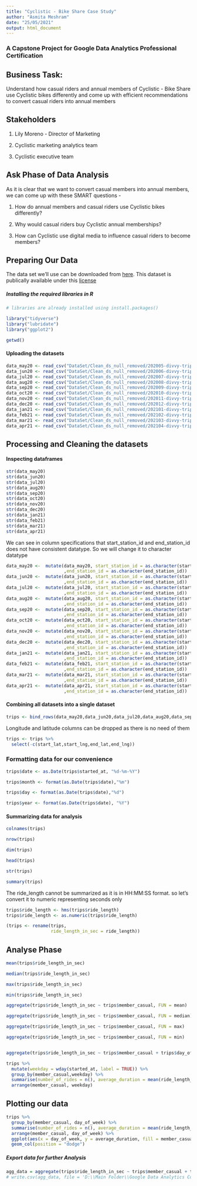 ---
title: "Cyclistic - Bike Share Case Study"
author: "Asmita Meshram"
date: "25/05/2021"
output: html_document
---


### A Capstone Project for Google Data Analytics Professional Certification


## Business Task:

Understand how casual riders and annual members of Cyclistic - Bike Share use Cyclistic bikes differently and come up with efficient recommendations to convert casual riders into annual members



## Stakeholders

1. Lily Moreno - Director of Marketing

2. Cyclistic marketing analytics team

3. Cyclistic executive team


## Ask Phase of Data Analysis

As it is clear that we want to convert casual members into annual members, we can come up with these SMART questions -

1. How do annual members and casual riders use Cyclistic bikes differently?

2. Why would casual riders buy Cyclistic annual memberships?

3. How can Cyclistic use digital media to influence casual riders to become members?


## Preparing Our Data

The data set we'll use can be downloaded from [here](https://divvy-tripdata.s3.amazonaws.com/index.html). This dataset is publically available under this [license](https://www.divvybikes.com/data-license-agreement)



##### Installing the required libraries in R

```{r installing libraries}
# libraries are already installed using install.packages()
```


```{r loading installed libraries}
library("tidyverse")
library("lubridate")
library("ggplot2")
```


```{r setting up working directory}
getwd()
```


#### Uploading the datasets

```{r importing datsets}
data_may20 <- read_csv("DataSet/Clean_ds_null_removed/202005-divvy-tripdata.csv")
data_jun20 <- read_csv("DataSet/Clean_ds_null_removed/202006-divvy-tripdata.csv")
data_jul20 <- read_csv("DataSet/Clean_ds_null_removed/202007-divvy-tripdata.csv")
data_aug20 <- read_csv("DataSet/Clean_ds_null_removed/202008-divvy-tripdata.csv")
data_sep20 <- read_csv("DataSet/Clean_ds_null_removed/202009-divvy-tripdata.csv")
data_oct20 <- read_csv("DataSet/Clean_ds_null_removed/202010-divvy-tripdata.csv")
data_nov20 <- read_csv("DataSet/Clean_ds_null_removed/202011-divvy-tripdata.csv")
data_dec20 <- read_csv("DataSet/Clean_ds_null_removed/202012-divvy-tripdata.csv")
data_jan21 <- read_csv("DataSet/Clean_ds_null_removed/202101-divvy-tripdata.csv")
data_feb21 <- read_csv("DataSet/Clean_ds_null_removed/202102-divvy-tripdata.csv")
data_mar21 <- read_csv("DataSet/Clean_ds_null_removed/202103-divvy-tripdata.csv")
data_apr21 <- read_csv("DataSet/Clean_ds_null_removed/202104-divvy-tripdata.csv")
```


## Processing and Cleaning the datasets


#### Inspecting dataframes

```{r }
str(data_may20)
str(data_jun20)
str(data_jul20)
str(data_aug20)
str(data_sep20)
str(data_oct20)
str(data_nov20)
str(data_dec20)
str(data_jan21)
str(data_feb21)
str(data_mar21)
str(data_apr21)
```


We can see in column specifications that start_station_id and end_station_id does not have consistent datatype. So we will change it to character datatype


```{r mutate cols}
data_may20 <-  mutate(data_may20, start_station_id = as.character(start_station_id)
                      ,end_station_id = as.character(end_station_id)) 
data_jun20 <-  mutate(data_jun20, start_station_id = as.character(start_station_id)
                      ,end_station_id = as.character(end_station_id)) 
data_jul20 <-  mutate(data_jul20, start_station_id = as.character(start_station_id)
                      ,end_station_id = as.character(end_station_id)) 
data_aug20 <-  mutate(data_aug20, start_station_id = as.character(start_station_id)
                      ,end_station_id = as.character(end_station_id)) 
data_sep20 <-  mutate(data_sep20, start_station_id = as.character(start_station_id)
                      ,end_station_id = as.character(end_station_id)) 
data_oct20 <-  mutate(data_oct20, start_station_id = as.character(start_station_id)
                      ,end_station_id = as.character(end_station_id))
data_nov20 <-  mutate(data_nov20, start_station_id = as.character(start_station_id)
                      ,end_station_id = as.character(end_station_id)) 
data_dec20 <-  mutate(data_dec20, start_station_id = as.character(start_station_id)
                      ,end_station_id = as.character(end_station_id)) 
data_jan21 <-  mutate(data_jan21, start_station_id = as.character(start_station_id)
                      ,end_station_id = as.character(end_station_id))
data_feb21 <-  mutate(data_feb21, start_station_id = as.character(start_station_id)
                      ,end_station_id = as.character(end_station_id)) 
data_mar21 <-  mutate(data_mar21, start_station_id = as.character(start_station_id)
                      ,end_station_id = as.character(end_station_id)) 
data_apr21 <-  mutate(data_apr21, start_station_id = as.character(start_station_id)
                      ,end_station_id = as.character(end_station_id))
```


#### Combining all datasets into a single dataset

```{r binding datasets}
trips <- bind_rows(data_may20,data_jun20,data_jul20,data_aug20,data_sep20,data_oct20,data_nov20,data_dec20,data_jan21,data_feb21,data_mar21,data_apr21)
```


Longitude and latitude columns can be dropped as there is no need of them

```{r dropping unwanted cols}

trips <- trips %>%
  select(-c(start_lat,start_lng,end_lat,end_lng))
```


### Formatting data for our convenience

```{r adding date, month and year col}
trips$date <- as.Date(trips$started_at, "%d-%m-%Y")

trips$month <- format(as.Date(trips$date),"%m")

trips$day <- format(as.Date(trips$date),"%d")

trips$year <- format(as.Date(trips$date), "%Y")
```


#### Summarizing data for analysis

```{r summarise data}
colnames(trips)

nrow(trips)

dim(trips)

head(trips)

str(trips)

summary(trips)
```


The ride_length cannot be summarized as it is in HH:MM:SS format. so let's convert it to numeric representing seconds only

```{r ride length in sec}
trips$ride_length <- hms(trips$ride_length)
trips$ride_length <- as.numeric(trips$ride_length)
```

```{r renaming ride_length}

(trips <- rename(trips,
                 ride_length_in_sec = ride_length))
```




## Analyse Phase


```{r summarizing}
mean(trips$ride_length_in_sec)

median(trips$ride_length_in_sec)

max(trips$ride_length_in_sec)

min(trips$ride_length_in_sec)

```


```{r aggregate}
aggregate(trips$ride_length_in_sec ~ trips$member_casual, FUN = mean)

aggregate(trips$ride_length_in_sec ~ trips$member_casual, FUN = median)

aggregate(trips$ride_length_in_sec ~ trips$member_casual, FUN = max)

aggregate(trips$ride_length_in_sec ~ trips$member_casual, FUN = min)


aggregate(trips$ride_length_in_sec ~ trips$member_casual + trips$day_of_week, FUN = mean)

```


```{r quick summary}


trips %>%
  mutate(weekday = wday(started_at, label = TRUE)) %>%
  group_by(member_casual,weekday) %>%
  summarise(number_of_rides = n(), average_duration = mean(ride_length_in_sec)) %>%
  arrange(member_casual, weekday)
```



## Plotting our data

```{r plot}
trips %>%
  group_by(member_casual, day_of_week) %>%
  summarise(number_of_rides = n(), average_duration = mean(ride_length_in_sec)) %>%
  arrange(member_casual, day_of_week) %>%
  ggplot(aes(x = day_of_week, y = average_duration, fill = member_casual)) +
  geom_col(position = "dodge")
```

##### Export data for further Analysis

```{r}
agg_data = aggregate(trips$ride_length_in_sec ~ trips$member_casual + trips$day_of_week, FUN = mean)
# write.csv(agg_data, file = 'D:\\Main Folder\\Google Data Analytics Course\\CaseStudy\\Cyclistic_Case_Study\\DataSet\\agg_data.csv')
```
